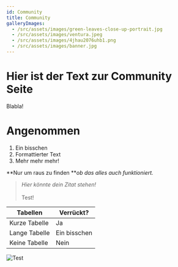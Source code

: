 ```yaml
---
id: Community
title: Community
galleryImages:
  - /src/assets/images/green-leaves-close-up-portrait.jpg
  - /src/assets/images/ventura.jpeg
  - /src/assets/images/4jhau2076uhb1.png
  - /src/assets/images/banner.jpg
---
```


# Hier ist der Text zur Community Seite

Blabla!

# Angenommen

1. Ein bisschen
2. Formattierter Text
3. Mehr mehr mehr!

\*\*Nur um raus zu finden \*\**ob das alles auch funktioniert.*

> *Hier könnte dein Zitat stehen!*\
> \
> Test!

| Tabellen      | Verrückt?    |
| ------------- | ------------ |
| Kurze Tabelle | Ja           |
| Lange Tabelle | Ein bisschen |
| Keine Tabelle | Nein         |

![Test](/src/assets/images/4jhau2076uhb1.png "Test")
